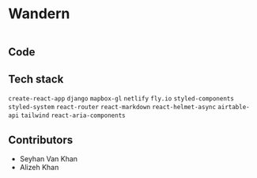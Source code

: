 
<Helmet>
  <title>Wandern | Projects</title>
</Helmet>

<Container>

# Wandern

<a href="https://www.wanderntrails.com/" target="_blank">
  <img src='/assets/wandern.png' alt=''/>
</a>

## Code

<GithubLink link="https://github.com/wanderntrails/frontend" />

## Tech stack

`create-react-app` `django` `mapbox-gl` `netlify` `fly.io` `styled-components` `styled-system` `react-router` `react-markdown` `react-helmet-async` `airtable-api` `tailwind` `react-aria-components`

## Contributors

- Seyhan Van Khan
- Alizeh Khan

</Container>
